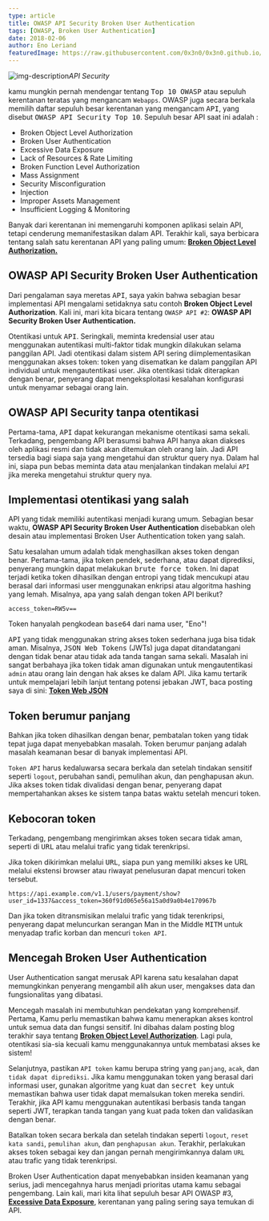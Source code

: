 ```yaml
---
type: article
title: OWASP API Security Broken User Authentication
tags: [OWASP, Broken User Authentication]
date: 2018-02-06
author: Eno Leriand
featuredImage: https://raw.githubusercontent.com/0x3n0/0x3n0.github.io/master/assets/img/blogging/owasp1.jpg
---
```


![img-description](https://raw.githubusercontent.com/0x3n0/0x3n0.github.io/master/assets/img/blogging/owasp1.jpg)_API Security_

kamu mungkin pernah mendengar tentang <kbd>Top 10 OWASP</kbd> atau sepuluh kerentanan teratas yang mengancam `Webapps`. OWASP juga secara berkala memilih daftar sepuluh besar kerentanan yang mengancam <kbd>API</kbd>, yang disebut <kbd>OWASP API Security Top 10</kbd>. Sepuluh besar API saat ini adalah :

- Broken Object Level Authorization 
- Broken User Authentication
- Excessive Data Exposure
- Lack of Resources & Rate Limiting
- Broken Function Level Authorization
- Mass Assignment
- Security Misconfiguration 
- Injection
- Improper Assets Management
- Insufficient Logging & Monitoring

Banyak dari kerentanan ini memengaruhi komponen aplikasi selain API, tetapi cenderung memanifestasikan dalam API. Terakhir kali, saya berbicara tentang salah satu kerentanan API yang paling umum: [**Broken Object Level Authorization.**](https://0x3n0.github.io/Object-Level-Authorization/)

## OWASP API Security Broken User Authentication

Dari pengalaman saya meretas <kbd>API</kbd>, saya yakin bahwa sebagian besar implementasi API mengalami setidaknya satu contoh **Broken Object Level Authorization**. Kali ini, mari kita bicara tentang `OWASP API #2`: **OWASP API Security Broken User Authentication.**

Otentikasi untuk <kbd>API</kbd>. Seringkali, meminta kredensial user atau menggunakan autentikasi multi-faktor tidak mungkin dilakukan selama panggilan API. Jadi otentikasi dalam sistem API sering diimplementasikan menggunakan akses token: token yang disematkan ke dalam panggilan API individual untuk mengautentikasi user. Jika otentikasi tidak diterapkan dengan benar, penyerang dapat mengeksploitasi kesalahan konfigurasi untuk menyamar sebagai orang lain.

## OWASP API Security tanpa otentikasi

Pertama-tama, <kbd>API</kbd> dapat kekurangan mekanisme otentikasi sama sekali. Terkadang, pengembang API berasumsi bahwa API hanya akan diakses oleh aplikasi resmi dan tidak akan ditemukan oleh orang lain. Jadi API tersedia bagi siapa saja yang mengetahui dan struktur query nya. Dalam hal ini, siapa pun bebas meminta data atau menjalankan tindakan melalui `API` jika mereka mengetahui struktur query nya.

## Implementasi otentikasi yang salah

API yang tidak memiliki autentikasi menjadi kurang umum. Sebagian besar waktu, **OWASP API Security Broken User Authentication** disebabkan oleh desain atau implementasi Broken User Authentication token yang salah.

Satu kesalahan umum adalah tidak menghasilkan akses token dengan benar. Pertama-tama, jika token pendek, sederhana, atau dapat diprediksi, penyerang mungkin dapat melakukan <kbd>brute force token</kbd>. Ini dapat terjadi ketika token dihasilkan dengan entropi yang tidak mencukupi atau berasal dari informasi user menggunakan enkripsi atau algoritma hashing yang lemah. Misalnya, apa yang salah dengan token API berikut?

```
access_token=RW5v==
```

Token hanyalah pengkodean <kbd>base64</kbd> dari nama user, "Eno"!

<kbd>API</kbd> yang tidak menggunakan string akses token sederhana juga bisa tidak aman. Misalnya, <kbd>JSON Web Tokens</kbd> (JWTs) juga dapat ditandatangani dengan tidak benar atau tidak ada tanda tangan sama sekali. Masalah ini sangat berbahaya jika token tidak aman digunakan untuk mengautentikasi `admin` atau orang lain dengan hak akses ke dalam API. Jika kamu tertarik untuk mempelajari lebih lanjut tentang potensi jebakan JWT, baca posting saya di sini: [**Token Web JSON**](https://0x3n0.github.io)

## Token berumur panjang

Bahkan jika token dihasilkan dengan benar, pembatalan token yang tidak tepat juga dapat menyebabkan masalah. Token berumur panjang adalah masalah keamanan besar di banyak implementasi API.

`Token API` harus kedaluwarsa secara berkala dan setelah tindakan sensitif seperti `logout`, perubahan sandi, pemulihan akun, dan penghapusan akun. Jika akses token tidak divalidasi dengan benar, penyerang dapat mempertahankan akses ke sistem tanpa batas waktu setelah mencuri token.

## Kebocoran token

Terkadang, pengembang mengirimkan akses token secara tidak aman, seperti di <kbd>URL</kbd> atau melalui trafic yang tidak terenkripsi.

Jika token dikirimkan melalui <kbd>URL</kbd>, siapa pun yang memiliki akses ke URL melalui ekstensi browser atau riwayat penelusuran dapat mencuri token tersebut.

```
https://api.example.com/v1.1/users/payment/show?user_id=1337&access_token=360f91d065e56a15a0d9a0b4e170967b
```

Dan jika token ditransmisikan melalui trafic yang tidak terenkripsi, penyerang dapat meluncurkan serangan Man in the Middle <kbd>MITM</kbd> untuk menyadap trafic korban dan mencuri `token API`.

## Mencegah Broken User Authentication

User Authentication sangat merusak API karena satu kesalahan dapat memungkinkan penyerang mengambil alih akun user, mengakses data dan fungsionalitas yang dibatasi.

Mencegah masalah ini membutuhkan pendekatan yang komprehensif. Pertama, Kamu perlu memastikan bahwa kamu menerapkan akses kontrol untuk semua data dan fungsi sensitif. Ini dibahas dalam posting blog terakhir saya tentang [**Broken Object Level Authorization**](hhttps://0x3n0.github.io/Object-Level-Authorization). Lagi pula, otentikasi sia-sia kecuali kamu menggunakannya untuk membatasi akses ke sistem!

Selanjutnya, pastikan `API token` kamu berupa string yang `panjang`, `acak`, dan `tidak dapat diprediksi`. Jika kamu menggunakan token yang berasal dari informasi user, gunakan algoritme yang kuat dan <kbd>secret key</kbd> untuk memastikan bahwa user tidak dapat memalsukan token mereka sendiri. Terakhir, jika API kamu menggunakan autentikasi berbasis tanda tangan seperti JWT, terapkan tanda tangan yang kuat pada token dan validasikan dengan benar.

Batalkan token secara berkala dan setelah tindakan seperti `logout`, `reset kata sandi`, `pemulihan akun`, dan `penghapusan akun`. Terakhir, perlakukan akses token sebagai key dan jangan pernah mengirimkannya dalam `URL` atau trafic yang tidak terenkripsi.

Broken User Authentication dapat menyebabkan insiden keamanan yang serius, jadi mencegahnya harus menjadi prioritas utama kamu sebagai pengembang. Lain kali, mari kita lihat sepuluh besar API OWASP #3, [**Excessive Data Exposure**](https://0x3n0.github.io/Excessive-Data-Exposure/), kerentanan yang paling sering saya temukan di API.
